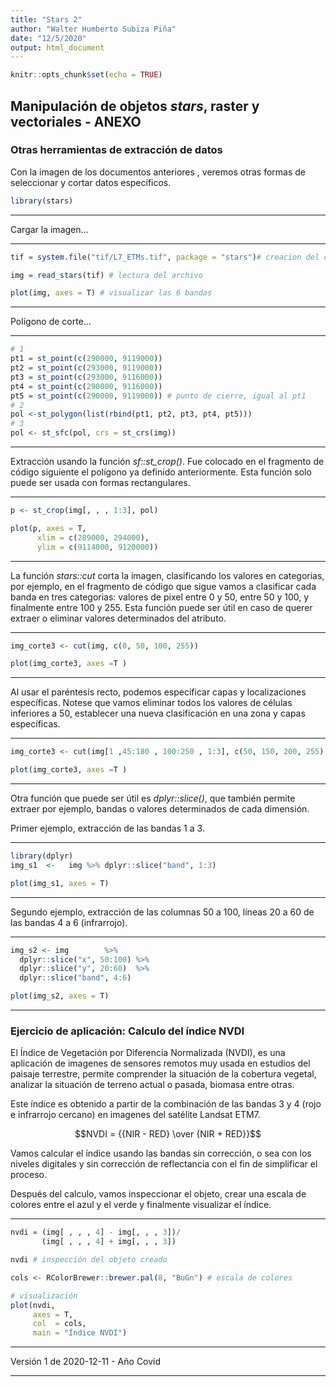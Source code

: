 ```yaml
---
title: "Stars 2"
author: "Walter Humberto Subiza Piña"
date: "12/5/2020"
output: html_document
---
```


```r
knitr::opts_chunk$set(echo = TRUE)
```

## Manipulación de objetos _stars_, raster y vectoriales - ANEXO

### Otras herramientas de extracción de datos 

Con la imagen de los documentos anteriores , veremos otras formas de seleccionar y cortar datos específicos.


```r
library(stars)
```

---

Cargar la imagen...

---

```r
tif = system.file("tif/L7_ETMs.tif", package = "stars")# creacion del camino del archivo como objeto texto

img = read_stars(tif) # lectura del archivo

plot(img, axes = T) # visualizar las 6 bandas
```

---

Polígono de corte...

---

```r
# 1
pt1 = st_point(c(290000, 9119000))
pt2 = st_point(c(293000, 9119000))
pt3 = st_point(c(293000, 9116000))
pt4 = st_point(c(290000, 9116000))
pt5 = st_point(c(290000, 9119000)) # punto de cierre, igual al pt1
# 2
pol <-st_polygon(list(rbind(pt1, pt2, pt3, pt4, pt5)))
# 3
pol <- st_sfc(pol, crs = st_crs(img))
```

---

Extracción usando la función _sf::st_crop()_. Fue colocado en el fragmento de código siguiente el polígono ya definido anteriormente. Esta función solo puede ser usada con formas rectangulares.

---

```r
p <- st_crop(img[, , , 1:3], pol)

plot(p, axes = T,
      xlim = c(289000, 294000),
      ylim = c(9114000, 9120000))
```

---

La función _stars::cut_ corta la imagen, clasificando los valores en categorias, por ejemplo, en el fragmento de código que sigue vamos a clasificar cada banda en tres categorias: valores de pixel entre 0 y 50, entre 50 y 100, y finalmente entre 100 y 255. Esta función puede ser útil en caso de querer extraer o eliminar valores determinados del atributo. 

---

```r
img_corte3 <- cut(img, c(0, 50, 100, 255))

plot(img_corte3, axes =T )
```

---

Al usar el paréntesis recto, podemos especificar capas y localizaciones específicas. Notese que vamos eliminar todos los valores de células inferiores a 50, establecer una nueva clasificación en una zona y capas específicas.

---

```r
img_corte3 <- cut(img[1 ,45:180 , 100:250 , 1:3], c(50, 150, 200, 255))

plot(img_corte3, axes =T )
```


---

Otra función que puede ser útil es _dplyr::slice()_, que también permite extraer por ejemplo, bandas o valores determinados de cada dimensión.

Primer ejemplo, extracción de las bandas 1 a 3.

---


```r
library(dplyr)
img_s1  <-   img %>% dplyr::slice("band", 1:3)

plot(img_s1, axes = T)
```

---

Segundo ejemplo, extracción de las columnas 50 a 100, líneas 20 a 60 de las bandas 4 a 6 (infrarrojo).

---

```r
img_s2 <- img        %>% 
  dplyr::slice("x", 50:100) %>% 
  dplyr::slice("y", 20:60)  %>% 
  dplyr::slice("band", 4:6)

plot(img_s2, axes = T)
```

---

### Ejercicio de aplicación: Calculo del índice NVDI

El Índice de Vegetación por Diferencia Normalizada (NVDI), es una aplicación de imagenes de sensores remotos muy usada en estudios del paisaje terrestre, permite comprender la situación de la cobertura vegetal, analizar la situación de terreno actual o pasada, biomasa entre otras. 

Este índice es obtenido a partir de la combinación de las bandas 3 y 4 (rojo e infrarrojo cercano) en imagenes del satélite Landsat ETM7.

$$NVDI = {{NIR - RED} \over {NIR + RED}}$$

Vamos calcular el índice usando las bandas sin corrección, o sea con los niveles digitales y sin corrección de reflectancia con el fin de simplificar el proceso.

Después del calculo, vamos inspeccionar el objeto, crear una escala de colores entre el azul y el verde y finalmente visualizar el índice.

---

```r
nvdi = (img[ , , , 4] - img[, , , 3])/
       (img[ , , , 4] + img[, , , 3])

nvdi # inspección del objeto creado

cols <- RColorBrewer::brewer.pal(8, "BuGn") # escala de colores

# visualización
plot(nvdi, 
     axes = T,
     col  = cols,
     main = "Índice NVDI")
```

---

Versión 1 de 2020-12-11 - Año Covid

---